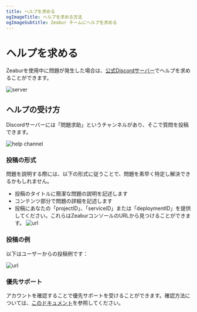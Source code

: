 ```yaml
---
title: ヘルプを求める
ogImageTitle: ヘルプを求める方法
ogImageSubtitle: Zeabur チームにヘルプを求める
---
```


# ヘルプを求める

Zeaburを使用中に問題が発生した場合は、[公式Discordサーバー](https://discord.gg/DrdGCvXEyY)でヘルプを求めることができます。

![server](/community/help/server.png)

## ヘルプの受け方

Discordサーバーには「問題求助」というチャンネルがあり、そこで質問を投稿できます。

![help channel](/community/help/help-channel.png)

### 投稿の形式

問題を説明する際には、以下の形式に従うことで、問題を素早く特定し解決できるかもしれません。

- 投稿のタイトルに簡潔な問題の説明を記述します
- コンテンツ部分で問題の詳細を記述します
- 投稿にあなたの「projectID」、「serviceID」または「deploymentID」を提供してください。これらはZeaburコンソールのURLから見つけることができます。
  ![url](/community/help/url.png)

### 投稿の例

以下はユーザーからの投稿例です：

![url](/community/help/example.png)

### 優先サポート

アカウントを確認することで優先サポートを受けることができます。確認方法については、[このドキュメント](./verify)を参照してください。